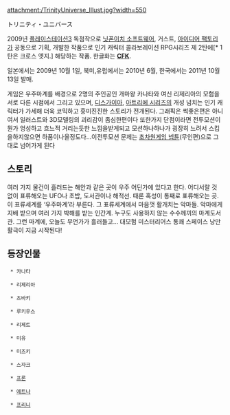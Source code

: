 attachment:/TrinityUniverse_Illust.jpg?width=550

トリニティ・ユニバース

2009년 [[플레이스테이션3]] 독점작으로 [[닛폰이치 소프트웨어]], 거스트, [[아이디어 팩토리]]가 공동으로 기획, 개발한 작품으로 인기 캐릭터 콜라보레이션 RPG시리즈 제 2탄에[* 1탄은 크로스 엣지.] 해당하는 작품.
한글화는 '''[[CFK]]'''.

일본에서는 2009년 10월 1일, 북미,유럽에서는 2010년 6월, 한국에서는 2011년 10월 13일 발매.

게임은 우주마계를 배경으로 2명의 주인공인 개마왕 카나타와 여신 리제리아의 모험을 서로 다른 시점에서 그리고 있으며, [[디스가이아]], [[아트리에 시리즈]]의 개성 넘치는 인기 캐릭터가 가세해 더욱 코믹하고 흥미진진한 스토리가 전개된다.
그래픽은 썩좋은편은 아니여서 일러스트와 3D모델링의 괴리감이 좀심한편이다 또한가지 단점이라면 전투모션이 뭔가
엉성하고 흐느적 거리는듯한 느낌을받게되고 모션하나하나가 굉장히 느려서 스킵을하지않으면 하품이나올정도다...이전투모션 문제는 [[초차원게임 넵튠]](무인편)으로 그대로 넘어가게 된다

== 스토리 ==
여러 가지 물건이 흘러드는 해안과 같은 곳이 우주 어딘가에 있다고 한다.
어디서랄 것 없이 표류해오는 UFO나 초밥, 도서관이나 해적선.
때론 혹성이 통째로 표류해오는 곳. 이 표류세계를 ‘우주마계’라 부른다.
그 표류세계에서 마음껏 활개치는 악마들.
악마에게 지배 받으며 여러 가지 박해를 받는 인간계.
누구도 사용하지 않는 수수께끼의 마계도서관.
그런 마계에, 오늘도 무언가가 흘러들고…
대모험 미스터리어스 통쾌 스페이스 낭만활극이 지금 시작된다!

== 등장인물 ==
  * 카나타 

  * 리제리아

  * 츠바키

  * 루키우스

  * 리제트

  * 미유

  * 미즈키

  * 스자크

  * [[프론]]
  
  * [[에트나]]

  * [[프리니]]


